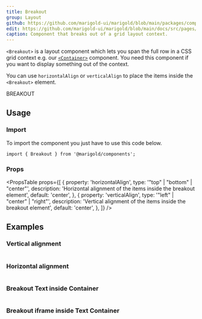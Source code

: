 ```yaml
---
title: Breakout
group: Layout
github: https://github.com/marigold-ui/marigold/blob/main/packages/components/src/Breakout/Breakout.tsx
edit: https://github.com/marigold-ui/marigold/blob/main/docs/src/pages/components/breakout.mdx
caption: Component that breaks out of a grid layout context.
---
```


`<Breakout>` is a layout component which lets you span the full row in a CSS grid context e.g. our [`<Container>`](container/) component. You need this component if you want to display something out of the context.

You can use `horizontalAlign` or `verticalAlign` to place the items inside the `<Breakout>` element.

<Preview>
  <Container align="center">
    <Box
      css={{
        border: '1px solid #ced4da',
        bg: '#e9ecef',
        height: '80px',
        width: '100%',
      }}
    />
    <Breakout horizontalAlign="center">
      <Box
        css={{
          bg: '#e9ecef',
          border: '1px solid #ced4da',
          p: 'small',
        }}
      >
        BREAKOUT
      </Box>
    </Breakout>
    <Box
      css={{
        border: '1px solid #ced4da',
        bg: '#e9ecef',
        height: '80px',
        width: '100%',
      }}
    />
  </Container>
</Preview>

## Usage

### Import

To import the component you just have to use this code below.

```tsx
import { Breakout } from '@marigold/components';
```

### Props

<PropsTable
  props={[
    {
      property: 'horizontalAlign',
      type: '"top" | "bottom" | "center"',
      description:
        'Horizontal alignment of the items inside the breakout element',
      default: 'center',
    },
    {
      property: 'verticalAlign',
      type: '"left" | "center" | "right"',
      description:
        'Vertical alignment of the items inside the breakout element',
      default: 'center',
    },
  ]}
/>

## Examples

### Vertical alignment

```tsx preview file=components/Breakout/vertical-breakout.demo.tsx

```

### Horizontal alignment

```tsx preview file=components/Breakout/horizontal-breakout.demo.tsx

```

### Breakout Text inside Container

```tsx preview file=components/Breakout/text-breakout.demo.tsx

```

### Breakout iframe inside Text Container

```tsx preview file=components/Breakout/iframe-breakout.demo.tsx

```
